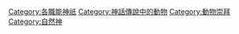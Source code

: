 [[Category:各職能神祇|Category:各職能神祇]]
[[Category:神話傳說中的動物|Category:神話傳說中的動物]]
[[Category:動物崇拜|Category:動物崇拜]]
[[Category:自然神|Category:自然神]]